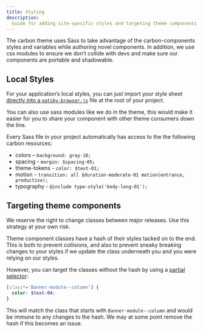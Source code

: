 ```yaml
---
title: Styling
description:
  Guide for adding site-specific styles and targeting theme components
---
```


<PageDescription>

The carbon theme uses Sass to take advantage of the carbon-components styles and
variables while authoring novel components. In addition, we use css modules to
ensure we don’t collide with devs and make sure our components are portable and
shadowable.

</PageDescription>

## Local Styles

For your application’s local styles, you can just import your style sheet
[directly into a `gatsby-browser.js`](https://www.gatsbyjs.org/docs/global-css/#adding-global-styles-without-a-layout-component)
file at the root of your project.

You can also use sass modules like we do in the theme, this would make it easier
for you to share your component with other theme consumers down the line.

Every Sass file in your project automatically has access to the the following
carbon resources:

- colors – `background: gray-10;`
- spacing - `margin: $spacing-05;`
- theme-tokens - `color: $text-01;`
- motion - `transition: all $duration-moderate-01 motion(entrance, productive);`
- typography - `@include type-style('body-long-01');`

## Targeting theme components

<InlineNotification>

We reserve the right to change classes between major releases. Use this strategy
at your own risk.

</InlineNotification>

Theme component classes have a hash of their styles tacked on to the end. This
is both to prevent collisions, and also to prevent sneaky breaking changes to
your styles if we update the class underneath you and you were relying on our
styles.

However, you can target the classes without the hash by using a
[partial selector](https://css-tricks.com/almanac/selectors/a/attribute/):

```scss
[class*='Banner-module--column'] {
  color: $text-04;
}
```

This will match the class that starts with `Banner-module--column` and would be
immune to any changes to the hash. We may at some point remove the hash if this
becomes an issue.
